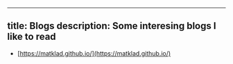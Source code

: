 ---
title: Blogs
description: Some interesing blogs I like to read 
----

- [https://matklad.github.io/](https://matklad.github.io/)
